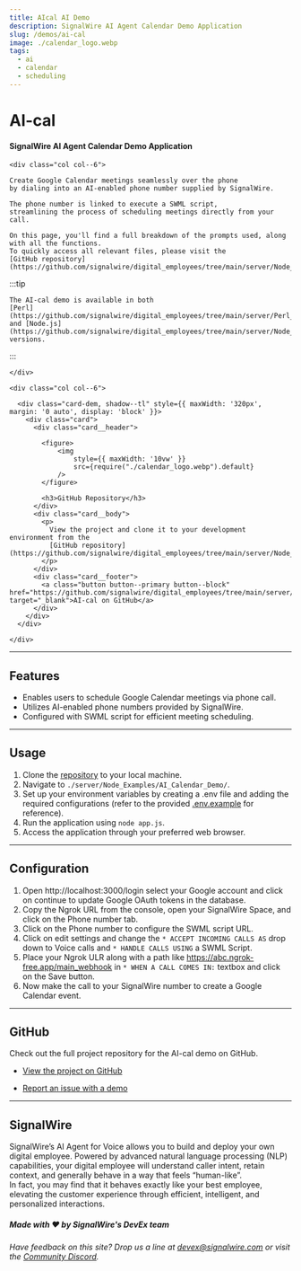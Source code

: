 ```yaml
---
title: AIcal AI Demo
description: SignalWire AI Agent Calendar Demo Application
slug: /demos/ai-cal
image: ./calendar_logo.webp
tags:
  - ai
  - calendar
  - scheduling
---
```


# AI-cal

#### SignalWire AI Agent Calendar Demo Application

<div class="row">
    
    <div class="col col--6">

    Create Google Calendar meetings seamlessly over the phone 
    by dialing into an AI-enabled phone number supplied by SignalWire. 
    
    The phone number is linked to execute a SWML script, 
    streamlining the process of scheduling meetings directly from your call.

    On this page, you'll find a full breakdown of the prompts used, along with all the functions.
    To quickly access all relevant files, please visit the 
    [GitHub repository](https://github.com/signalwire/digital_employees/tree/main/server/Node_Examples/AI_Calendar_Demo).

:::tip

    The AI-cal demo is available in both 
    [Perl](https://github.com/signalwire/digital_employees/tree/main/server/Perl_Examples/aical) 
    and [Node.js](https://github.com/signalwire/digital_employees/tree/main/server/Node_Examples/AI_Calendar_Demo) versions.

:::

    </div>

    <div class="col col--6">

      <div class="card-dem, shadow--tl" style={{ maxWidth: '320px', margin: '0 auto', display: 'block' }}>
        <div class="card">
          <div class="card__header">

            <figure>
                <img
                    style={{ maxWidth: '10vw' }}
                    src={require("./calendar_logo.webp").default} 
                />
            </figure>

            <h3>GitHub Repository</h3>
          </div>
          <div class="card__body">
            <p>
              View the project and clone it to your development environment from the 
              [GitHub repository](https://github.com/signalwire/digital_employees/tree/main/server/Node_Examples/AI_Calendar_Demo).
            </p>
          </div>
          <div class="card__footer">
            <a class="button button--primary button--block" href="https://github.com/signalwire/digital_employees/tree/main/server/Node_Examples/AI_Calendar_Demo" target="_blank">AI-cal on GitHub</a>
          </div>
        </div>
      </div>

    </div>

</div>

---

## Features

- Enables users to schedule Google Calendar meetings via phone call.
- Utilizes AI-enabled phone numbers provided by SignalWire.
- Configured with SWML script for efficient meeting scheduling.

---

## Usage

1. Clone the [repository](https://github.com/signalwire/digital_employees/tree/main/server/Node_Examples/AI_Calendar_Demo) to your local machine.
2. Navigate to `./server/Node_Examples/AI_Calendar_Demo/`.
3. Set up your environment variables by creating a .env file and adding the required configurations (refer to the provided 
[.env.example](https://github.com/signalwire/digital_employees/blob/main/server/Node_Examples/AI_Calendar_Demo/.env.example) for reference).
4. Run the application using `node app.js`.
5. Access the application through your preferred web browser.

---

## Configuration

1. Open http://localhost:3000/login  select your Google account and click on continue to update Google OAuth tokens in the database.
2. Copy the Ngrok URL from the console, open your SignalWire Space, and click on the Phone number tab.
3. Click on the Phone number to configure the SWML script URL.
4. Click on edit settings and change the `* ACCEPT INCOMING CALLS AS` drop down to Voice calls and `* HANDLE CALLS USING` a SWML Script.
5. Place your Ngrok ULR along with a path like https://abc.ngrok-free.app/main_webhook in `* WHEN A CALL COMES IN:` textbox 
and click on the Save button.
6. Now make the call to your SignalWire number to create a Google Calendar event.

---

## GitHub

Check out the full project repository for the AI-cal demo on GitHub.

  - [View the project on GitHub](https://github.com/signalwire/digital_employees/tree/main/server/Node_Examples/AI_Calendar_Demo)

  - [Report an issue with a demo](https://github.com/signalwire/digital_employees/issues)

---

## SignalWire

 SignalWire’s AI Agent for Voice allows you to build and deploy your own digital employee. 
 Powered by advanced natural language processing (NLP) capabilities, 
 your digital employee will understand caller intent, retain context, 
 and generally behave in a way that feels “human-like”.  
 In fact, you may find that it behaves exactly like your best employee, 
 elevating the customer experience through efficient, intelligent, and personalized interactions.

##### Made with ❤️ by SignalWire's DevEx team

*Have feedback on this site? 
Drop us a line at devex@signalwire.com 
or visit the [Community Discord](https://discord.com/invite/F2WNYTNjuF).*
